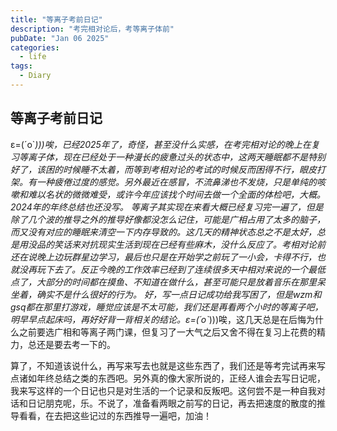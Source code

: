 ```yaml
---
title: "等离子考前日记"
description: "考完相对论后，考等离子体前"
pubDate: "Jan 06 2025"
categories:
  - life
tags:
  - Diary
---
```


## 等离子考前日记

ε=(´ο\`*)))唉，已经2025年了，奇怪，甚至没什么实感，在考完相对论的晚上在复习等离子体，现在已经处于一种漫长的疲惫过头的状态中，这两天睡眠都不是特别好了，该困的时候睡不太着，而等到考相对论的考试的时候反而困得不行，眼皮打架。有一种疲倦过度的感觉。另外最近在感冒，不流鼻涕也不发烧，只是单纯的咳嗽和难以名状的微微难受，或许今年应该找个时间去做一个全面的体检吧，大概。
2024年的年终总结也还没写。
等离子其实现在来看大概已经复习完一遍了，但是除了几个波的推导之外的推导好像都没怎么记住，可能是广相占用了太多的脑子，而又没有对应的睡眠来清空一下内存导致的。这几天的精神状态总之不是太好，总是用没品的笑话来对抗现实生活到现在已经有些麻木，没什么反应了。考相对论前还在说晚上边玩群星边学习，最后也只是在开始学之前玩了一小会，卡得不行，也就没再玩下去了。反正今晚的工作效率已经到了连续很多天中相对来说的一个最低点了，大部分的时间都在摸鱼、不知道在做什么，甚至可能只是放着音乐在那里呆坐着，确实不是什么很好的行为。
好，写一点日记成功给我写困了，但是wzm和gsq都在那里打游戏，睡觉应该是不太可能，我们还是再看两个小时的等离子吧，明早早点起床吗，再好好背一背相关的结论。ε=(´ο\`*)))唉，这几天总是在后悔为什么之前要选广相和等离子两门课，但复习了一大气之后又舍不得在复习上花费的精力，总还是要去考一下的。

算了，不知道该说什么，再写来写去也就是这些东西了，我们还是等考完试再来写点诸如年终总结之类的东西吧。另外真的像大家所说的，正经人谁会去写日记呢，我来写这样的一个日记也只是对生活的一个记录和反叛吧。这何尝不是一种自我对话和日记朋克呢，乐。不说了，准备看两眼之前写的日记，再去把速度的散度的推导看看，在去把这些记过的东西推导一遍吧，加油！
